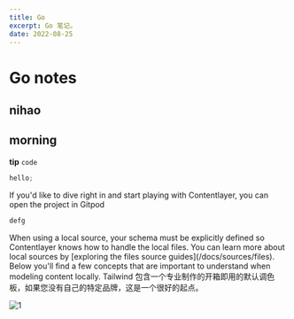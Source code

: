 ```yaml
---
title: Go
excerpt: Go 笔记。
date: 2022-08-25
---
```


# Go notes

## nihao

## morning

**tip**
`code`

```js
hello;
```

<Warn />
<Card
  title="Try it Now"
  icon="gitpod"
  link={{
    url: "http://gitpod.io/#https://github.com/contentlayerdev/next-contentlayer-example",
    label: "Try in Gitpod",
  }}
>
  If you'd like to dive right in and start playing with Contentlayer, you can
  open the project in Gitpod
</Card>

```txt
defg
```

<Warn title="你好">
  When using a local source, your schema must be explicitly defined so
  Contentlayer knows how to handle the local files. You can learn more about
  local sources by [exploring the files source guides](/docs/sources/files).
  Below you'll find a few concepts that are important to understand when
  modeling content locally. Tailwind
  包含一个专业制作的开箱即用的默认调色板，如果您没有自己的特定品牌，这是一个很好的起点。
</Warn>

![1](https://jetzihan-img.oss-cn-beijing.aliyuncs.com/blog/1661138837333.png)
